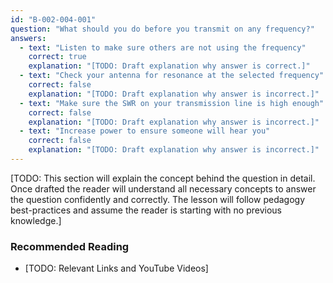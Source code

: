 ```yaml
---
id: "B-002-004-001"
question: "What should you do before you transmit on any frequency?"
answers:
  - text: "Listen to make sure others are not using the frequency"
    correct: true
    explanation: "[TODO: Draft explanation why answer is correct.]"
  - text: "Check your antenna for resonance at the selected frequency"
    correct: false
    explanation: "[TODO: Draft explanation why answer is incorrect.]"
  - text: "Make sure the SWR on your transmission line is high enough"
    correct: false
    explanation: "[TODO: Draft explanation why answer is incorrect.]"
  - text: "Increase power to ensure someone will hear you"
    correct: false
    explanation: "[TODO: Draft explanation why answer is incorrect.]"
---
```


[TODO: This section will explain the concept behind the question in detail. Once drafted the reader will understand all necessary concepts to answer the question confidently and correctly. The lesson will follow pedagogy best-practices and assume the reader is starting with no previous knowledge.]

### Recommended Reading

- [TODO: Relevant Links and YouTube Videos]
